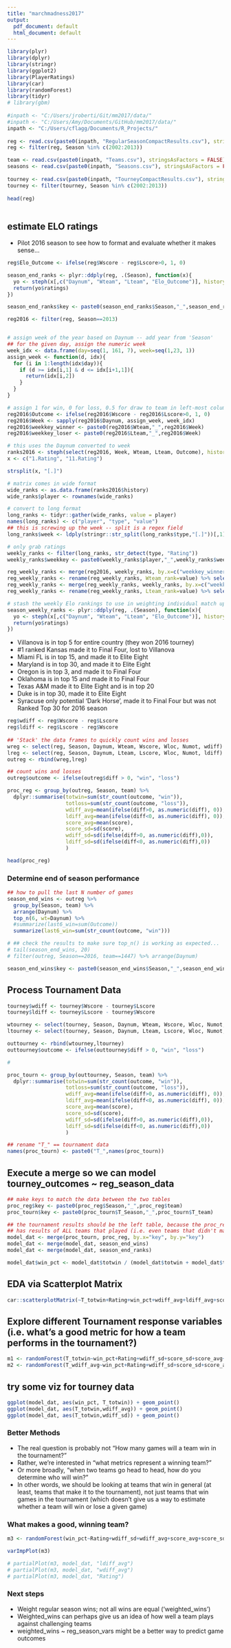 ```yaml
---
title: "marchmadness2017"
output:
  pdf_document: default
  html_document: default
---
```

 
```r
library(plyr)
library(dplyr)
library(stringr)
library(ggplot2)
library(PlayerRatings)
library(car)
library(randomForest)
library(tidyr)
# library(gbm)
 
#inpath <- "C:/Users/jroberti/Git/mm2017/data/"
#inpath <- "C:/Users/Amy/Documents/GitHub/mm2017/data/"
inpath <- "C:/Users/cflagg/Documents/R_Projects/"
 
reg <- read.csv(paste0(inpath, "RegularSeasonCompactResults.csv"), stringsAsFactors = FALSE)
reg <- filter(reg, Season %in% c(2002:2013))

team <- read.csv(paste0(inpath, "Teams.csv"), stringsAsFactors = FALSE)
seasons <- read.csv(paste0(inpath, "Seasons.csv"), stringsAsFactors = FALSE)
 
tourney <- read.csv(paste0(inpath, "TourneyCompactResults.csv"), stringsAsFactors = FALSE)
tourney <- filter(tourney, Season %in% c(2002:2013))
 
head(reg)
 
```

## estimate ELO ratings

* Pilot 2016 season to see how to format and evaluate whether it makes sense...

```r
reg$Elo_Outcome <- ifelse(reg$Wscore - reg$Lscore>0, 1, 0)

season_end_ranks <- plyr::ddply(reg, .(Season), function(x){
  yo <- steph(x[,c("Daynum", "Wteam", "Lteam", "Elo_Outcome")], history=TRUE)
  return(yo$ratings)
})

season_end_ranks$key <- paste0(season_end_ranks$Season,"_",season_end_ranks$Player)

```

```r
reg2016 <- filter(reg, Season==2013)


# assign week of the year based on Daynum -- add year from 'Season'
## for the given day, assign the numeric week
week_idx <- data.frame(day=seq(1, 161, 7), week=seq(1,23, 1))
assign_week <- function(d, idx){
  for (i in 1:length(idx$day)){
    if (d >= idx[i,1] & d <= idx[i+1,1]){
      return(idx[i,2])
    }
  }
}

# assign 1 for win, 0 for loss, 0.5 for draw to team in left-most column
reg2016$Outcome <- ifelse(reg2016$Wscore - reg2016$Lscore>0, 1, 0)
reg2016$Week <- sapply(reg2016$Daynum, assign_week, week_idx)
reg2016$weekkey_winner <- paste0(reg2016$Wteam,"_",reg2016$Week)
reg2016$weekkey_loser <- paste0(reg2016$Lteam,"_",reg2016$Week)

# this uses the Daynum converted to week
ranks2016 <- steph(select(reg2016, Week, Wteam, Lteam, Outcome), history=TRUE)
x <- c("1.Rating", "11.Rating")

strsplit(x, "[.]")

# matrix comes in wide format
wide_ranks <- as.data.frame(ranks2016$history)
wide_ranks$player <- rownames(wide_ranks)

# convert to long format
long_ranks <- tidyr::gather(wide_ranks, value = player)
names(long_ranks) <- c("player", "type", "value")
## this is screwing up the week -- split is a regex field
long_ranks$week <- ldply(stringr::str_split(long_ranks$type,"[.]"))[,1]

# only grab ratings
weekly_ranks <- filter(long_ranks, str_detect(type, "Rating"))
weekly_ranks$weekkey <- paste0(weekly_ranks$player,"_",weekly_ranks$week)

reg_weekly_ranks <- merge(reg2016, weekly_ranks, by.x=c("weekkey_winner"), by.y=c("weekkey"))
reg_weekly_ranks <- rename(reg_weekly_ranks, Wteam_rank=value) %>% select(-player, -type, -week)
reg_weekly_ranks <- merge(reg_weekly_ranks, weekly_ranks, by.x=c("weekkey_loser"), by.y=c("weekkey"))
reg_weekly_ranks <- rename(reg_weekly_ranks, Lteam_rank=value) %>% select(-player, -type, -week)

# stash the weekly Elo rankings to use in weighting individual match ups
season_weekly_ranks <- plyr::ddply(reg, .(Season), function(x){
  yo <- steph(x[,c("Daynum", "Wteam", "Lteam", "Elo_Outcome")], history=TRUE)
  return(yo$ratings)
})
```

* Villanova is in top 5 for entire country (they won 2016 tourney)
* #1 ranked Kansas made it to Final Four, lost to Villanova
* Miami FL is in top 15, and made it to Elite Eight
* Maryland is in top 30, and made it to Elite Eight
* Oregon is in top 3, and made it to Final Four
* Oklahoma is in top 15 and made it to Final Four
* Texas A&M made it to Elite Eight and is in top 20
* Duke is in top 30, made it to Elite Eight
* Syracuse only potential 'Dark Horse', made it to Final Four but was not Ranked Top 30 for 2016 season

```r
reg$wdiff <- reg$Wscore - reg$Lscore
reg$ldiff <- reg$Lscore - reg$Wscore
 
## 'Stack' the data frames to quickly count wins and losses
wreg <- select(reg, Season, Daynum, Wteam, Wscore, Wloc, Numot, wdiff) %>% rename(team=Wteam,score=Wscore,loc=Wloc,diff=wdiff)
lreg <- select(reg, Season, Daynum, Lteam, Lscore, Wloc, Numot, ldiff) %>% rename(team=Lteam,score=Lscore,loc=Wloc,diff=ldiff)
outreg <- rbind(wreg,lreg)

## count wins and losses
outreg$outcome <- ifelse(outreg$diff > 0, "win", "loss")

proc_reg <- group_by(outreg, Season, team) %>%
  dplyr::summarise(totwin=sum(str_count(outcome, "win")),
                   totloss=sum(str_count(outcome, "loss")),
                   wdiff_avg=mean(ifelse(diff>0, as.numeric(diff), 0)),
                   ldiff_avg=mean(ifelse(diff<0, as.numeric(diff), 0)),
                   score_avg=mean(score),
                   score_sd=sd(score),
                   wdiff_sd=sd(ifelse(diff>0, as.numeric(diff),0)),
                   ldiff_sd=sd(ifelse(diff<0, as.numeric(diff),0))
                   )

head(proc_reg)
```

### Determine end of season performance

```r
## how to pull the last N number of games
season_end_wins <- outreg %>% 
  group_by(Season, team) %>% 
  arrange(Daynum) %>% 
  top_n(6, wt=Daynum) %>% 
  #summarize(last6_win=sum(Outcome))
  summarize(last6_win=sum(str_count(outcome, "win")))

# ## check the results to make sure top_n() is working as expected...
# tail(season_end_wins, 20)
# filter(outreg, Season==2016, team==1447) %>% arrange(Daynum) 

season_end_wins$key <- paste0(season_end_wins$Season,"_",season_end_wins$team)
```

## Process Tournament Data

```r
tourney$wdiff <- tourney$Wscore - tourney$Lscore
tourney$ldiff <- tourney$Lscore - tourney$Wscore

wtourney <- select(tourney, Season, Daynum, Wteam, Wscore, Wloc, Numot, wdiff) %>% rename(team=Wteam,score=Wscore,loc=Wloc,diff=wdiff)
ltourney <- select(tourney, Season, Daynum, Lteam, Lscore, Wloc, Numot, ldiff) %>% rename(team=Lteam,score=Lscore,loc=Wloc,diff=ldiff)

outtourney <- rbind(wtourney,ltourney)
outtourney$outcome <- ifelse(outtourney$diff > 0, "win", "loss")

# 

proc_tourn <- group_by(outtourney, Season, team) %>%
  dplyr::summarise(totwin=sum(str_count(outcome, "win")), 
                   totloss=sum(str_count(outcome, "loss")),
                   wdiff_avg=mean(ifelse(diff>0, as.numeric(diff), 0)),
                   ldiff_avg=mean(ifelse(diff<0, as.numeric(diff), 0)),
                   score_avg=mean(score),
                   score_sd=sd(score),
                   wdiff_sd=sd(ifelse(diff>0, as.numeric(diff),0)),
                   ldiff_sd=sd(ifelse(diff<0, as.numeric(diff),0))
                   )

## rename "T_" == tournament data
names(proc_tourn) <- paste0("T_",names(proc_tourn))
```


## Execute a merge so we can model tourney_outcomes ~ reg_season_data

```r
## make keys to match the data between the two tables
proc_reg$key <- paste0(proc_reg$Season,"_",proc_reg$team)
proc_tourn$key <- paste0(proc_tourn$T_Season,"_",proc_tourn$T_team)

## the tournament results should be the left table, because the proc_reg table 
## has results of ALL teams that played (i.e. even teams that didn't make it to the tourney)
model_dat <- merge(proc_tourn, proc_reg, by.x="key", by.y="key")
model_dat <- merge(model_dat, season_end_wins)
model_dat <- merge(model_dat, season_end_ranks)

model_dat$win_pct <- model_dat$totwin / (model_dat$totwin + model_dat$totloss)
```

## EDA via Scatterplot Matrix

```r
car::scatterplotMatrix(~T_totwin+Rating+win_pct+wdiff_avg+ldiff_avg+score_avg+score_sd+wdiff_sd+ldiff_sd+last6_win, data = model_dat)
```

## Explore different Tournament response variables (i.e. what's a good metric for how a team performs in the tournament?)

```r
m1 <- randomForest(T_totwin~win_pct+Rating+wdiff_sd+score_sd+score_avg+Deviation, data = model_dat)
m2 <- randomForest(T_wdiff_avg~win_pct+Rating+wdiff_sd+score_sd+score_avg+Deviation, data = model_dat)

```

## try some viz for tourney data

```r
ggplot(model_dat, aes(win_pct, T_totwin)) + geom_point() 
ggplot(model_dat, aes(T_totwin,wdiff_avg)) + geom_point()
ggplot(model_dat, aes(T_totwin,wdiff_sd)) + geom_point()
```

### Better Methods

* The real question is probably not "How many games will a team win in the tournament?"
* Rather, we're interested in "what metrics represent a winning team?"
* Or more broadly, "when two teams go head to head, how do you determine who will win?" 
* In other words, we should be looking at teams that win in general (at least, teams that make it to the tournament), not just teams that win games in the tournament (which doesn't give us a way to estimate whether a team will win or lose a given game)

### What makes a good, winning team?

```r
m3 <- randomForest(win_pct~Rating+wdiff_sd+wdiff_avg+score_avg+score_sd+score_avg+Deviation+last6_win+ldiff_sd+ldiff_avg, data = model_dat)

varImpPlot(m3)

# partialPlot(m3, model_dat, "ldiff_avg")
# partialPlot(m3, model_dat, "wdiff_avg")
# partialPlot(m3, model_dat, "Rating")
```


### Next steps

* Weight regular season wins; not all wins are equal ('weighted_wins')
* Weighted_wins can perhaps give us an idea of how well a team plays against challenging teams
* weighted_wins ~ reg_season_vars might be a better way to predict game outcomes